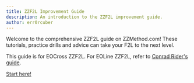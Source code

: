 ```yaml
---
title: ZZF2L Improvement Guide
description: An introduction to the ZZF2L improvement guide.
author: err0rcuber
---
```


Welcome to the comprehensive ZZF2L guide on ZZMethod.com!
These tutorials, practice drills and advice can take your F2L to the next level.

This guide is for EOCross ZZF2L. For EOLine ZZF2L, refer to [Conrad Rider's guide](http://cube.rider.biz/zz.php?p=f2l).

[Start here!](/improvement-guide/zzf2l/zzf2l-full-guide)
